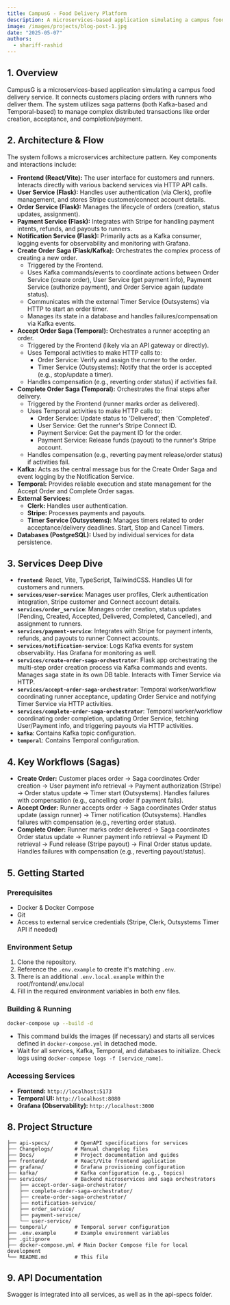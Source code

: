 ```yaml
---
title: CampusG - Food Delivery Platform
description: A microservices-based application simulating a campus food delivery service using saga patterns.
image: /images/projects/blog-post-1.jpg
date: "2025-05-07"
authors:
  - shariff-rashid
---
```


## 1. Overview

CampusG is a microservices-based application simulating a campus food delivery service. It connects customers placing orders with runners who deliver them. The system utilizes saga patterns (both Kafka-based and Temporal-based) to manage complex distributed transactions like order creation, acceptance, and completion/payment.

## 2. Architecture & Flow

The system follows a microservices architecture pattern. Key components and interactions include:

*   **Frontend (React/Vite):** The user interface for customers and runners. Interacts directly with various backend services via HTTP API calls.
*   **User Service (Flask):** Handles user authentication (via Clerk), profile management, and stores Stripe customer/connect account details.
*   **Order Service (Flask):** Manages the lifecycle of orders (creation, status updates, assignment).
*   **Payment Service (Flask):** Integrates with Stripe for handling payment intents, refunds, and payouts to runners.
*   **Notification Service (Flask):** Primarily acts as a Kafka consumer, logging events for observability and monitoring with Grafana.
*   **Create Order Saga (Flask/Kafka):** Orchestrates the complex process of creating a new order.
    *   Triggered by the Frontend.
    *   Uses Kafka commands/events to coordinate actions between Order Service (create order), User Service (get payment info), Payment Service (authorize payment), and Order Service again (update status).
    *   Communicates with the external Timer Service (Outsystems) via HTTP to start an order timer.
    *   Manages its state in a database and handles failures/compensation via Kafka events.
*   **Accept Order Saga (Temporal):** Orchestrates a runner accepting an order.
    *   Triggered by the Frontend (likely via an API gateway or directly).
    *   Uses Temporal activities to make HTTP calls to:
        *   Order Service: Verify and assign the runner to the order.
        *   Timer Service (Outsystems): Notify that the order is accepted (e.g., stop/update a timer).
    *   Handles compensation (e.g., reverting order status) if activities fail.
*   **Complete Order Saga (Temporal):** Orchestrates the final steps after delivery.
    *   Triggered by the Frontend (runner marks order as delivered).
    *   Uses Temporal activities to make HTTP calls to:
        *   Order Service: Update status to 'Delivered', then 'Completed'.
        *   User Service: Get the runner's Stripe Connect ID.
        *   Payment Service: Get the payment ID for the order.
        *   Payment Service: Release funds (payout) to the runner's Stripe account.
    *   Handles compensation (e.g., reverting payment release/order status) if activities fail.
*   **Kafka:** Acts as the central message bus for the Create Order Saga and event logging by the Notification Service.
*   **Temporal:** Provides reliable execution and state management for the Accept Order and Complete Order sagas.
*   **External Services:**
    *   **Clerk:** Handles user authentication.
    *   **Stripe:** Processes payments and payouts.
    *   **Timer Service (Outsystems):** Manages timers related to order acceptance/delivery deadlines. Start, Stop and Cancel Timers.
*   **Databases (PostgreSQL):** Used by individual services for data persistence.

## 3. Services Deep Dive

*   **`frontend`**: React, Vite, TypeScript, TailwindCSS. Handles UI for customers and runners.
*   **`services/user-service`**: Manages user profiles, Clerk authentication integration, Stripe customer and Connect account details.
*   **`services/order_service`**: Manages order creation, status updates (Pending, Created, Accepted, Delivered, Completed, Cancelled), and assignment to runners.
*   **`services/payment-service`**: Integrates with Stripe for payment intents, refunds, and payouts to runner Connect accounts.
*   **`services/notification-service`**: Logs Kafka events for system observability. Has Grafana for monitoring as well.
*   **`services/create-order-saga-orchestrator`**: Flask app orchestrating the multi-step order creation process via Kafka commands and events. Manages saga state in its own DB table. Interacts with Timer Service via HTTP.
*   **`services/accept-order-saga-orchestrator`**: Temporal worker/workflow coordinating runner acceptance, updating Order Service and notifying Timer Service via HTTP activities.
*   **`services/complete-order-saga-orchestrator`**: Temporal worker/workflow coordinating order completion, updating Order Service, fetching User/Payment info, and triggering payouts via HTTP activities.
*   **`kafka`**: Contains Kafka topic configuration.
*   **`temporal`**: Contains Temporal configuration.

## 4. Key Workflows (Sagas)

*   **Create Order:** Customer places order -> Saga coordinates Order creation -> User payment info retrieval -> Payment authorization (Stripe) -> Order status update -> Timer start (Outsystems). Handles failures with compensation (e.g., cancelling order if payment fails).
*   **Accept Order:** Runner accepts order -> Saga coordinates Order status update (assign runner) -> Timer notification (Outsystems). Handles failures with compensation (e.g., reverting order status).
*   **Complete Order:** Runner marks order delivered -> Saga coordinates Order status update -> Runner payment info retrieval -> Payment ID retrieval -> Fund release (Stripe payout) -> Final Order status update. Handles failures with compensation (e.g., reverting payout/status).

## 5. Getting Started

### Prerequisites

*   Docker & Docker Compose
*   Git
*   Access to external service credentials (Stripe, Clerk, Outsystems Timer API if needed)

### Environment Setup

1.  Clone the repository.
2.  Reference the `.env.example` to create it's matching `.env`.
3.  There is an additional `.env.local.example` within the root/frontend/.env.local
4.  Fill in the required environment variables in both env files.


### Building & Running

```bash
docker-compose up --build -d
```

*   This command builds the images (if necessary) and starts all services defined in `docker-compose.yml` in detached mode.
*   Wait for all services, Kafka, Temporal, and databases to initialize. Check logs using `docker-compose logs -f [service_name]`.

### Accessing Services

*   **Frontend:** `http://localhost:5173`
*   **Temporal UI:** `http://localhost:8080`
*   **Grafana (Observability):** `http://localhost:3000`

## 8. Project Structure

```
├── api-specs/        # OpenAPI specifications for services
├── Changelogs/       # Manual changelog files
├── Docs/             # Project documentation and guides
├── frontend/         # React/Vite frontend application
├── grafana/          # Grafana provisioning configuration
├── kafka/            # Kafka configuration (e.g., topics)
├── services/         # Backend microservices and saga orchestrators
│   ├── accept-order-saga-orchestrator/
│   ├── complete-order-saga-orchestrator/
│   ├── create-order-saga-orchestrator/
│   ├── notification-service/
│   ├── order_service/
│   ├── payment-service/
│   └── user-service/
├── temporal/         # Temporal server configuration
├── .env.example      # Example environment variables
├── .gitignore
├── docker-compose.yml # Main Docker Compose file for local development
└── README.md         # This file
```

## 9. API Documentation
Swagger is integrated into all services, as well as in the api-specs folder.

